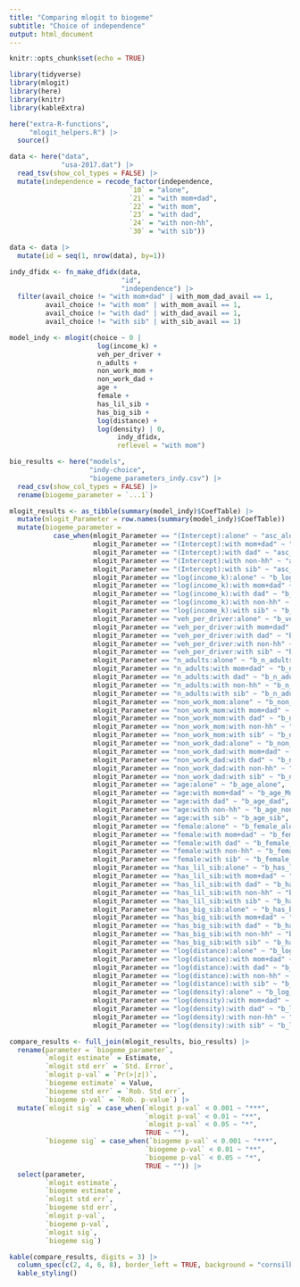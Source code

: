 ```yaml
---
title: "Comparing mlogit to biogeme"
subtitle: "Choice of independence"
output: html_document
---
```


```r
knitr::opts_chunk$set(echo = TRUE)
```


```r
library(tidyverse)
library(mlogit)
library(here)
library(knitr)
library(kableExtra)

here("extra-R-functions",
     "mlogit_helpers.R") |>
  source()
```



```r
data <- here("data",
             "usa-2017.dat") |>
  read_tsv(show_col_types = FALSE) |>
  mutate(independence = recode_factor(independence, 
                              `10` = "alone",
                              `21` = "with mom+dad",
                              `22` = "with mom",
                              `23` = "with dad",
                              `24` = "with non-hh",
                              `30` = "with sib")) 

data <- data |>
  mutate(id = seq(1, nrow(data), by=1))
```



```r
indy_dfidx <- fn_make_dfidx(data,
                            "id",
                            "independence") |>
  filter(avail_choice != "with mom+dad" | with_mom_dad_avail == 1,
         avail_choice != "with mom" | with_mom_avail == 1,
         avail_choice != "with dad" | with_dad_avail == 1,
         avail_choice != "with sib" | with_sib_avail == 1)
```



```r
model_indy <- mlogit(choice ~ 0 | 
                      log(income_k) +
                      veh_per_driver +
                      n_adults +
                      non_work_mom +
                      non_work_dad + 
                      age +
                      female +
                      has_lil_sib +
                      has_big_sib +
                      log(distance) +
                      log(density) | 0,
                           indy_dfidx,
                           reflevel = "with mom")
```


```r
bio_results <- here("models",
                    "indy-choice",
                    "biogeme_parameters_indy.csv") |>
  read_csv(show_col_types = FALSE) |>
  rename(biogeme_parameter = `...1`) 

mlogit_results <- as_tibble(summary(model_indy)$CoefTable) |>
  mutate(mlogit_Parameter = row.names(summary(model_indy)$CoefTable)) |>
  mutate(biogeme_parameter = 
           case_when(mlogit_Parameter == "(Intercept):alone" ~ "asc_alone",
                     mlogit_Parameter == "(Intercept):with mom+dad" ~ "asc_MomDad",
                     mlogit_Parameter == "(Intercept):with dad" ~ "asc_dad",
                     mlogit_Parameter == "(Intercept):with non-hh" ~ "asc_non_hh",
                     mlogit_Parameter == "(Intercept):with sib" ~ "asc_sib",
                     mlogit_Parameter == "log(income_k):alone" ~ "b_log_income_k_alone",
                     mlogit_Parameter == "log(income_k):with mom+dad" ~ "b_log_income_k_MomDad",
                     mlogit_Parameter == "log(income_k):with dad" ~ "b_log_income_k_dad",
                     mlogit_Parameter == "log(income_k):with non-hh" ~ "b_log_income_k_non_hh",
                     mlogit_Parameter == "log(income_k):with sib" ~ "b_log_income_k_sib",
                     mlogit_Parameter == "veh_per_driver:alone" ~ "b_veh_per_driver_alone",
                     mlogit_Parameter == "veh_per_driver:with mom+dad" ~ "b_veh_per_driver_MomDad",
                     mlogit_Parameter == "veh_per_driver:with dad" ~ "b_veh_per_driver_dad",
                     mlogit_Parameter == "veh_per_driver:with non-hh" ~ "b_veh_per_driver_non_hh",
                     mlogit_Parameter == "veh_per_driver:with sib" ~ "b_veh_per_driver_sib",
                     mlogit_Parameter == "n_adults:alone" ~ "b_n_adults_alone",
                     mlogit_Parameter == "n_adults:with mom+dad" ~ "b_n_adults_MomDad",
                     mlogit_Parameter == "n_adults:with dad" ~ "b_n_adults_dad",
                     mlogit_Parameter == "n_adults:with non-hh" ~ "b_n_adults_non_hh",
                     mlogit_Parameter == "n_adults:with sib" ~ "b_n_adults_sib",
                     mlogit_Parameter == "non_work_mom:alone" ~ "b_non_work_mom_alone",
                     mlogit_Parameter == "non_work_mom:with mom+dad" ~ "b_non_work_mom_MomDad",
                     mlogit_Parameter == "non_work_mom:with dad" ~ "b_non_work_mom_dad",
                     mlogit_Parameter == "non_work_mom:with non-hh" ~ "b_non_work_mom_non_hh",
                     mlogit_Parameter == "non_work_mom:with sib" ~ "b_non_work_mom_sib",
                     mlogit_Parameter == "non_work_dad:alone" ~ "b_non_work_dad_alone",
                     mlogit_Parameter == "non_work_dad:with mom+dad" ~ "b_non_work_dad_MomDad",
                     mlogit_Parameter == "non_work_dad:with dad" ~ "b_non_work_dad_dad",
                     mlogit_Parameter == "non_work_dad:with non-hh" ~ "b_non_work_dad_non_hh",
                     mlogit_Parameter == "non_work_dad:with sib" ~ "b_non_work_dad_sib",
                     mlogit_Parameter == "age:alone" ~ "b_age_alone",
                     mlogit_Parameter == "age:with mom+dad" ~ "b_age_MomDad",
                     mlogit_Parameter == "age:with dad" ~ "b_age_dad",
                     mlogit_Parameter == "age:with non-hh" ~ "b_age_non_hh",
                     mlogit_Parameter == "age:with sib" ~ "b_age_sib",
                     mlogit_Parameter == "female:alone" ~ "b_female_alone",
                     mlogit_Parameter == "female:with mom+dad" ~ "b_female_MomDad",
                     mlogit_Parameter == "female:with dad" ~ "b_female_dad",
                     mlogit_Parameter == "female:with non-hh" ~ "b_female_non_hh",
                     mlogit_Parameter == "female:with sib" ~ "b_female_sib",
                     mlogit_Parameter == "has_lil_sib:alone" ~ "b_has_lil_sib_alone",
                     mlogit_Parameter == "has_lil_sib:with mom+dad" ~ "b_has_lil_sib_MomDad",
                     mlogit_Parameter == "has_lil_sib:with dad" ~ "b_has_lil_sib_dad",
                     mlogit_Parameter == "has_lil_sib:with non-hh" ~ "b_has_lil_sib_non_hh",
                     mlogit_Parameter == "has_lil_sib:with sib" ~ "b_has_lil_sib_sib",
                     mlogit_Parameter == "has_big_sib:alone" ~ "b_has_big_sib_alone",
                     mlogit_Parameter == "has_big_sib:with mom+dad" ~ "b_has_big_sib_MomDad",
                     mlogit_Parameter == "has_big_sib:with dad" ~ "b_has_big_sib_dad",
                     mlogit_Parameter == "has_big_sib:with non-hh" ~ "b_has_big_sib_non_hh",
                     mlogit_Parameter == "has_big_sib:with sib" ~ "b_has_big_sib_sib",
                     mlogit_Parameter == "log(distance):alone" ~ "b_log_distance_alone",
                     mlogit_Parameter == "log(distance):with mom+dad" ~ "b_log_distance_MomDad",
                     mlogit_Parameter == "log(distance):with dad" ~ "b_log_distance_dad",
                     mlogit_Parameter == "log(distance):with non-hh" ~ "b_log_distance_non_hh",
                     mlogit_Parameter == "log(distance):with sib" ~ "b_log_distance_sib",
                     mlogit_Parameter == "log(density):alone" ~ "b_log_density_alone",
                     mlogit_Parameter == "log(density):with mom+dad" ~ "b_log_density_MomDad",
                     mlogit_Parameter == "log(density):with dad" ~ "b_log_density_dad",
                     mlogit_Parameter == "log(density):with non-hh" ~ "b_log_density_non_hh",
                     mlogit_Parameter == "log(density):with sib" ~ "b_log_density_sib"))

compare_results <- full_join(mlogit_results, bio_results) |>
  rename(parameter = `biogeme_parameter`,
         `mlogit estimate` = Estimate,
         `mlogit std err` = `Std. Error`,
         `mlogit p-val` = `Pr(>|z|)`,
         `biogeme estimate` = Value,
         `biogeme std err` = `Rob. Std err`,
         `biogeme p-val` = `Rob. p-value`) |>
  mutate(`mlogit sig` = case_when(`mlogit p-val` < 0.001 ~ "***",
                                  `mlogit p-val` < 0.01 ~ "**",
                                  `mlogit p-val` < 0.05 ~ "*",
                                  TRUE ~ ""),
         `biogeme sig` = case_when(`biogeme p-val` < 0.001 ~ "***",
                                  `biogeme p-val` < 0.01 ~ "**",
                                  `biogeme p-val` < 0.05 ~ "*",
                                  TRUE ~ "")) |>
  select(parameter,
         `mlogit estimate`,
         `biogeme estimate`,
         `mlogit std err`,
         `biogeme std err`,
         `mlogit p-val`,
         `biogeme p-val`,
         `mlogit sig`,
         `biogeme sig`)

```

```r
kable(compare_results, digits = 3) |>
  column_spec(c(2, 4, 6, 8), border_left = TRUE, background = "cornsilk") |>
  kable_styling()
```



